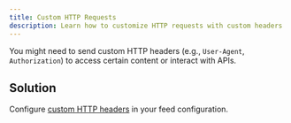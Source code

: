 ```yaml
---
title: Custom HTTP Requests
description: Learn how to customize HTTP requests with custom headers
---
```


You might need to send custom HTTP headers (e.g., `User-Agent`, `Authorization`) to access certain content or interact with APIs.

## Solution

Configure [custom HTTP headers](/ruby-gem/reference/headers) in your feed configuration.
